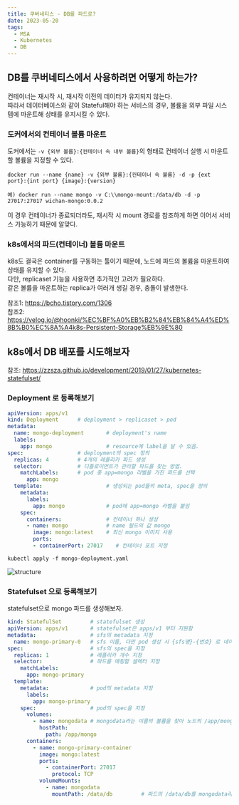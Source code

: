```yaml
---
title: 쿠버네티스 - DB를 파드로?
date: 2023-05-20
tags:
  - MSA
  - Kubernetes
  - DB
---
```


## DB를 쿠버네티스에서 사용하려면 어떻게 하는가?
컨테이너는 재시작 시, 재시작 이전의 데이터가 유지되지 않는다.  
따라서 데이터베이스와 같이 Stateful해야 하는 서비스의 경우, 볼륨을 외부 파일 시스템에 마운트해 상태를 유지시킬 수 있다.  

### 도커에서의 컨테이너 볼륨 마운트
도커에서는 `-v {외부 볼륨}:{컨테이너 속 내부 볼륨}`의 형태로 컨테이너 실행 시 마운트할 볼륨을 지정할 수 있다.
```
docker run --name {name} -v {외부 볼륨}:{컨테이너 속 볼륨} -d -p {ext port}:{int port} {image}:{version}

예) docker run --name mongo -v C:\\mongo-mount:/data/db -d -p 27017:27017 wichan-mongo:0.0.2
```  

이 경우 컨테이너가 종료되더라도, 재시작 시 mount 경로를 참조하게 하면 이어서 서비스 가능하기 때문에 알맞다.  

### k8s에서의 파드(컨테이너) 볼륨 마운트
k8s도 결국은 container를 구동하는 툴이기 때문에, 노드에 파드의 볼륨을 마운트하여 상태를 유지할 수 있다.  
다만, replicaset 기능을 사용하면 추가적인 고려가 필요하다.  
같은 볼륨을 마운트하는 replica가 여러개 생길 경우, 충돌이 발생한다.  

참조1: https://bcho.tistory.com/1306  
참조2: https://velog.io/@hoonki/%EC%BF%A0%EB%B2%84%EB%84%A4%ED%8B%B0%EC%8A%A4k8s-Persistent-Storage%EB%9E%80

## k8s에서 DB 배포를 시도해보자
참조: https://zzsza.github.io/development/2019/01/27/kubernetes-statefulset/  

### Deployment 로 등록해보기
``` yaml
apiVersion: apps/v1
kind: Deployment      # deployment > replicaset > pod
metadata:
  name: mongo-deployment       # deployment's name
  labels:
    app: mongo                 # resource에 label을 달 수 있음.
spec:                 # deployment의 spec 정의
  replicas: 4         # 4개의 레플리카 파드 생성
  selector:           # 디플로이먼트가 관리할 파드를 찾는 방법.
    matchLabels:      # pod 중 app=mongo 라벨을 가진 파드를 선택
      app: mongo
  template:                    # 생성되는 pod들의 meta, spec을 정의
    metadata:
      labels:
        app: mongo             # pod에 app=mongo 라벨을 붙임
    spec:
      containers:              # 컨테이너 하나 생성
      - name: mongo            # name 필드의 값 mongo
        image: mongo:latest    # 최신 mongo 이미지 사용
        ports:
        - containerPort: 27017    # 컨테이너 포트 지정
```
```
kubectl apply -f mongo-deployment.yaml
```
![structure](/images/k8s/0522_pods.png)  

### Statefulset 으로 등록해보기
statefulset으로 mongo 파드를 생성해보자.   
``` yaml
kind: StatefulSet         # statefulset 생성
apiVersion: apps/v1       # statefulset은 apps/v1 부터 지원함
metadata:                 # sfs의 metadata 지정
  name: mongo-primary-0   # sfs 이름, 다만 pod 생성 시 {sfs명}-{번호} 로 네이밍됨
spec:                     # sfs의 spec을 지정
  replicas: 1             # 레플리카 개수 지정
  selector:               # 파드를 매핑할 셀렉터 지정
    matchLabels:
      app: mongo-primary
  template:               
    metadata:             # pod의 metadata 지정
      labels:
        app: mongo-primary
    spec:                 # pod의 spec을 지정
      volumes:
        - name: mongodata # mongodata라는 이름의 볼륨을 찾아 노드의 /app/mongo에 마운트
          hostPath:
            path: /app/mongo
      containers:
        - name: mongo-primary-container
          image: mongo:latest
          ports:
            - containerPort: 27017
              protocol: TCP
          volumeMounts:
            - name: mongodata
              mountPath: /data/db         # 파드의 /data/db를 mongodata라는 이름으로 지정
```
